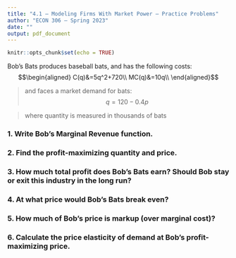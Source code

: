```yaml
---
title: "4.1 — Modeling Firms With Market Power — Practice Problems"
author: "ECON 306 — Spring 2023"
date: ""
output: pdf_document
---
```


```r
knitr::opts_chunk$set(echo = TRUE)
```


Bob's Bats produces baseball bats, and has the following costs:
$$\begin{aligned}
C(q)&=5q^2+720\\
MC(q)&=10q\\	
\end{aligned}$$

> and faces a market demand for bats: 
$$q = 120-0.4p$$

> where quantity is measured in thousands of bats

### 1. Write Bob's Marginal Revenue function.

### 2. Find the profit-maximizing quantity and price.

### 3. How much total profit does Bob's Bats earn? Should Bob stay or exit this industry in the long run?

### 4. At what price would Bob's Bats break even?

### 5. How much of Bob's price is markup (over marginal cost)?

### 6. Calculate the price elasticity of demand at Bob's profit-maximizing price.

